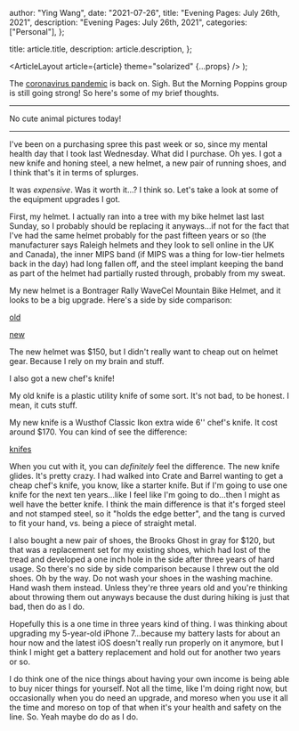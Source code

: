 
  author: "Ying Wang",
  date: "2021-07-26",
  title: "Evening Pages: July 26th, 2021",
  description: "Evening Pages: July 26th, 2021",
  categories: ["Personal"],
};

  title: article.title,
  description: article.description,
};

  <ArticleLayout article={article} theme="solarized" {...props} />
);

The [coronavirus
pandemic](https://en.wikipedia.org/wiki/2019-20_coronavirus_pandemic) is back
on. Sigh. But the Morning Poppins group is still going strong! So here's some of
my brief thoughts.

---

No cute animal pictures today!

---

I've been on a purchasing spree this past week or so, since my mental health day
that I took last Wednesday. What did I purchase. Oh yes. I got a new knife and
honing steel, a new helmet, a new pair of running shoes, and I think that's it
in terms of splurges.

It was _expensive_. Was it worth it...? I think so. Let's take a look at some of
the equipment upgrades I got.

First, my helmet. I actually ran into a tree with my bike helmet last last
Sunday, so I probably should be replacing it anyways...if not for the fact that
I've had the same helmet probably for the past fifteen years or so (the
manufacturer says Raleigh helmets and they look to sell online in the UK and
Canada), the inner MIPS band (if MIPS was a thing for low-tier helmets back in
the day) had long fallen off, and the steel implant keeping the band as part of
the helmet had partially rusted through, probably from my sweat.

My new helmet is a Bontrager Rally WaveCel Mountain Bike Helmet, and it looks to
be a big upgrade. Here's a side by side comparison:

[old](/img/posts/2021/07/26/evening_pages_2.jpg)

[new](/img/posts/2021/07/26/evening_pages_1.jpg)

The new helmet was \$150, but I didn't really want to cheap out on helmet gear.
Because I rely on my brain and stuff.

I also got a new chef's knife!

My old knife is a plastic utility knife of some sort. It's not bad, to be
honest. I mean, it cuts stuff.

My new knife is a Wusthof Classic Ikon extra wide 6'' chef's knife. It cost
around \$170. You can kind of see the difference:

[knifes](/img/posts/2021/07/26/evening_pages_3.jpg)

When you cut with it, you can _definitely_ feel the difference. The new knife
glides. It's pretty crazy. I had walked into Crate and Barrel wanting to get a
cheap chef's knife, you know, like a starter knife. But if I'm going to use one
knife for the next ten years...like I feel like I'm going to do...then I might
as well have the better knife. I think the main difference is that it's forged
steel and not stamped steel, so it "holds the edge better", and the tang is
curved to fit your hand, vs. being a piece of straight metal.

I also bought a new pair of shoes, the Brooks Ghost in gray for \$120, but that
was a replacement set for my existing shoes, which had lost of the tread and
developed a one inch hole in the side after three years of hard usage. So
there's no side by side comparison because I threw out the old shoes. Oh by the
way. Do not wash your shoes in the washing machine. Hand wash them instead.
Unless they're three years old and you're thinking about throwing them out
anyways because the dust during hiking is just that bad, then do as I do.

Hopefully this is a one time in three years kind of thing. I was thinking about
upgrading my 5-year-old iPhone 7...because my battery lasts for about an hour
now and the latest iOS doesn't really run properly on it anymore, but I think I
might get a battery replacement and hold out for another two years or so.

I do think one of the nice things about having your own income is being able to
buy nicer things for yourself. Not all the time, like I'm doing right now, but
occasionally when you do need an upgrade, and moreso when you use it all the
time and moreso on top of that when it's your health and safety on the line. So.
Yeah maybe do do as I do.
